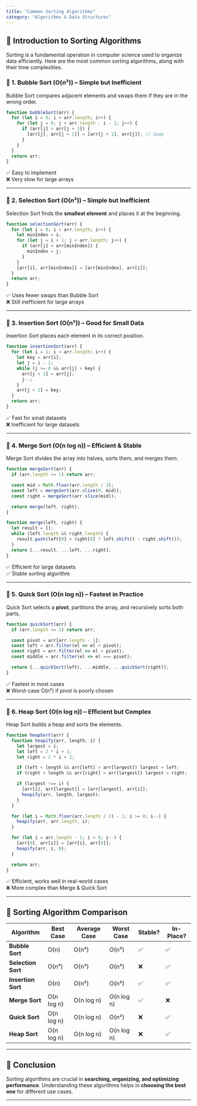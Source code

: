 ```yaml
---
title: "Common Sorting Algorithms"
category: "Algorithms & Data Structures"
---
```


## 📌 Introduction to Sorting Algorithms

Sorting is a fundamental operation in computer science used to organize data efficiently. Here are the most common sorting algorithms, along with their time complexities.

### 🔹 1. Bubble Sort (O(n²)) – Simple but Inefficient

Bubble Sort compares adjacent elements and swaps them if they are in the wrong order.

```javascript
function bubbleSort(arr) {
  for (let i = 0; i < arr.length; i++) {
    for (let j = 0; j < arr.length - i - 1; j++) {
      if (arr[j] > arr[j + 1]) {
        [arr[j], arr[j + 1]] = [arr[j + 1], arr[j]]; // Swap
      }
    }
  }
  return arr;
}
```

✅ Easy to implement  
❌ Very slow for large arrays  

---

### 🔹 2. Selection Sort (O(n²)) – Simple but Inefficient

Selection Sort finds the **smallest element** and places it at the beginning.

```javascript
function selectionSort(arr) {
  for (let i = 0; i < arr.length; i++) {
    let minIndex = i;
    for (let j = i + 1; j < arr.length; j++) {
      if (arr[j] < arr[minIndex]) {
        minIndex = j;
      }
    }
    [arr[i], arr[minIndex]] = [arr[minIndex], arr[i]];
  }
  return arr;
}
```

✅ Uses fewer swaps than Bubble Sort  
❌ Still inefficient for large arrays  

---

### 🔹 3. Insertion Sort (O(n²)) – Good for Small Data

Insertion Sort places each element in its correct position.

```javascript
function insertionSort(arr) {
  for (let i = 1; i < arr.length; i++) {
    let key = arr[i];
    let j = i - 1;
    while (j >= 0 && arr[j] > key) {
      arr[j + 1] = arr[j];
      j--;
    }
    arr[j + 1] = key;
  }
  return arr;
}
```

✅ Fast for small datasets  
❌ Inefficient for large datasets  

---

### 🔹 4. Merge Sort (O(n log n)) – Efficient & Stable

Merge Sort divides the array into halves, sorts them, and merges them.

```javascript
function mergeSort(arr) {
  if (arr.length <= 1) return arr;

  const mid = Math.floor(arr.length / 2);
  const left = mergeSort(arr.slice(0, mid));
  const right = mergeSort(arr.slice(mid));

  return merge(left, right);
}

function merge(left, right) {
  let result = [];
  while (left.length && right.length) {
    result.push(left[0] < right[0] ? left.shift() : right.shift());
  }
  return [...result, ...left, ...right];
}
```

✅ Efficient for large datasets  
✅ Stable sorting algorithm  

---

### 🔹 5. Quick Sort (O(n log n)) – Fastest in Practice

Quick Sort selects a **pivot**, partitions the array, and recursively sorts both parts.

```javascript
function quickSort(arr) {
  if (arr.length <= 1) return arr;

  const pivot = arr[arr.length - 1];
  const left = arr.filter(el => el < pivot);
  const right = arr.filter(el => el > pivot);
  const middle = arr.filter(el => el === pivot);

  return [...quickSort(left), ...middle, ...quickSort(right)];
}
```

✅ Fastest in most cases  
❌ Worst-case O(n²) if pivot is poorly chosen  

---

### 🔹 6. Heap Sort (O(n log n)) – Efficient but Complex

Heap Sort builds a heap and sorts the elements.

```javascript
function heapSort(arr) {
  function heapify(arr, length, i) {
    let largest = i;
    let left = 2 * i + 1;
    let right = 2 * i + 2;

    if (left < length && arr[left] > arr[largest]) largest = left;
    if (right < length && arr[right] > arr[largest]) largest = right;

    if (largest !== i) {
      [arr[i], arr[largest]] = [arr[largest], arr[i]];
      heapify(arr, length, largest);
    }
  }

  for (let i = Math.floor(arr.length / 2) - 1; i >= 0; i--) {
    heapify(arr, arr.length, i);
  }

  for (let i = arr.length - 1; i > 0; i--) {
    [arr[0], arr[i]] = [arr[i], arr[0]];
    heapify(arr, i, 0);
  }

  return arr;
}
```

✅ Efficient, works well in real-world cases  
❌ More complex than Merge & Quick Sort  

---

## 📌 Sorting Algorithm Comparison

| Algorithm       | Best Case | Average Case | Worst Case | Stable? | In-Place? |
|---------------|-----------|-------------|------------|---------|-----------|
| **Bubble Sort** | O(n) | O(n²) | O(n²) | ✅ | ✅ |
| **Selection Sort** | O(n²) | O(n²) | O(n²) | ❌ | ✅ |
| **Insertion Sort** | O(n) | O(n²) | O(n²) | ✅ | ✅ |
| **Merge Sort** | O(n log n) | O(n log n) | O(n log n) | ✅ | ❌ |
| **Quick Sort** | O(n log n) | O(n log n) | O(n²) | ❌ | ✅ |
| **Heap Sort** | O(n log n) | O(n log n) | O(n log n) | ❌ | ✅ |

---

## 📌 Conclusion

Sorting algorithms are crucial in **searching, organizing, and optimizing performance**. Understanding these algorithms helps in **choosing the best one** for different use cases.

---
